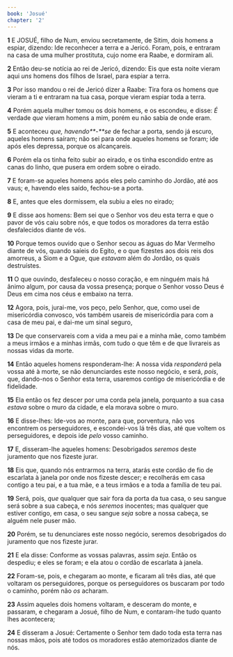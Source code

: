 ```yaml
---
book: 'Josué'
chapter: '2'
---
```


**1** E JOSUÉ, filho de Num, enviou secretamente, de Sitim, dois homens a espiar, dizendo: Ide reconhecer a terra e a Jericó. Foram, pois, e entraram na casa de uma mulher prostituta, cujo nome era Raabe, e dormiram ali.

**2** Então deu-se notícia ao rei de Jericó, dizendo: Eis que esta noite vieram aqui _uns_ homens dos filhos de Israel, para espiar a terra.

**3** Por isso mandou o rei de Jericó dizer a Raabe: Tira fora os homens que vieram a ti e entraram na tua casa, porque vieram espiar toda a terra.

**4** Porém aquela mulher tomou os dois homens, e os escondeu, e disse: _É_ verdade _que_ vieram homens a mim, porém eu não sabia de onde eram.

**5** E aconteceu _que, havendo**-**se_ de fechar a porta, sendo já escuro, aqueles homens saíram; não sei para onde aqueles homens se foram; ide após eles depressa, porque os alcançareis.

**6** Porém ela os tinha feito subir ao eirado, e os tinha escondido entre as canas do linho, que pusera em ordem sobre o eirado.

**7** E foram-se aqueles homens após eles pelo caminho do Jordão, até aos vaus; e, havendo eles saído, fechou-se a porta.

**8** E, antes que eles dormissem, ela subiu a eles no eirado;

**9** E disse aos homens: Bem sei que o Senhor vos deu esta terra e que o pavor de vós caiu sobre nós, e que todos os moradores da terra estão desfalecidos diante de vós.

**10** Porque temos ouvido que o Senhor secou as águas do Mar Vermelho diante de vós, quando saíeis do Egito, e o que fizestes aos dois reis dos amorreus, a Siom e a Ogue, que _estavam_ além do Jordão, os quais destruístes.

**11** O que ouvindo, desfaleceu o nosso coração, e em ninguém mais há ânimo algum, por causa da vossa presença; porque o Senhor vosso Deus é Deus em cima nos céus e embaixo na terra.

**12** Agora, pois, jurai-me, vos peço, pelo Senhor, que, como usei de misericórdia convosco, vós também usareis de misericórdia para com a casa de meu pai, e dai-me um sinal seguro,

**13** De que conservareis com a vida a meu pai e a minha mãe, como também a meus irmãos e a minhas irmãs, com tudo o que têm e de que livrareis as nossas vidas da morte.

**14** Então aqueles homens responderam-lhe: A nossa vida _responderá_ pela vossa até à morte, se não denunciardes este nosso negócio, e será, _pois_, que, dando-nos o Senhor esta terra, usaremos contigo de misericórdia e de fidelidade.

**15** Ela então os fez descer por uma corda pela janela, porquanto a sua casa _estava_ sobre o muro da cidade, e ela morava sobre o muro.

**16** E disse-lhes: Ide-vos ao monte, para que, porventura, não vos encontrem os perseguidores, e escondei-vos lá três dias, até que voltem os perseguidores, e depois ide _pelo_ vosso caminho.

**17** E, disseram-lhe aqueles homens: Desobrigados _seremos_ deste juramento que nos fizeste jurar.

**18** Eis que, quando nós entrarmos na terra, atarás este cordão de fio de escarlata à janela por onde nos fizeste descer; e recolherás em casa contigo a teu pai, e a tua mãe, e a teus irmãos e a toda a família de teu pai.

**19** Será, pois, _que_ qualquer que sair fora da porta da tua casa, o seu sangue será sobre a sua cabeça, e nós _seremos_ inocentes; mas qualquer que estiver contigo, em casa, o seu sangue _seja_ sobre a nossa cabeça, se alguém nele puser mão.

**20** Porém, se tu denunciares este nosso negócio, seremos desobrigados do juramento que nos fizeste jurar.

**21** E ela disse: Conforme as vossas palavras, assim _seja_. Então os despediu; e eles se foram; e ela atou o cordão de escarlata à janela.

**22** Foram-se, pois, e chegaram ao monte, e ficaram ali três dias, até que voltaram os perseguidores, porque os perseguidores os buscaram por todo o caminho, porém não _os_ acharam.

**23** Assim aqueles dois homens voltaram, e desceram do monte, e passaram, e chegaram a Josué, filho de Num, e contaram-lhe tudo quanto lhes acontecera;

**24** E disseram a Josué: Certamente o Senhor tem dado toda esta terra nas nossas mãos, pois até todos os moradores estão atemorizados diante de nós.
